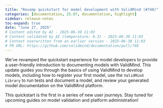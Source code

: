 ```yaml
---
title: "Revamp quickstart for model development with ValidMind (#748)"
categories: [documentation, 25.07, documentation, highlight]
sidebar: release-notes
toc-expand: true
date: "June 27, 2025"
# Content edited by AI - 2025-06-30 11:03
# Content validated by AI (temperature: 0.3) - 2025-06-30 11:03
# Content overwritten from an earlier version - 2025-06-30 11:03
# PR URL: https://github.com/validmind/documentation/pull/748
---
```


We've revamped the quickstart experience for model developers to provide a user-friendly introduction to documenting models with ValidMind. This update guides you through the basics of using ValidMind to develop models, including how to register your first model, use the `ValidMind Library` to run tests and document a model, and review your generated model documentation on the ValidMind platform.

This quickstart is the first in a series of new user journeys. Stay tuned for upcoming guides on model validation and platform administration!

<!--- DEBUG INFORMATION
INITIAL QUALITY ASSESSMENT:
ASSESSMENT:
The main issues identified in the content are duplication between the PR summary and external notes, and the presence of verbose language. The external notes provide a more detailed and user-focused explanation of the changes, which should be prioritized. There is no presence of Markdown headings or internal content references that need removal.

PASS_1_INSTRUCTIONS:
- Remove any references to CI/CD workflows, GitHub Actions, build processes, deployment pipelines, or internal automation if present. None found in this content, so no changes needed here.

PASS_2_INSTRUCTIONS:
- Consolidate the PR summary and external notes by removing the PR summary, as the external notes provide a more comprehensive and user-focused description of the changes. 
- Ensure the external notes are the primary focus and opening statement, as they provide the necessary context and detail about the update.

PASS_3_INSTRUCTIONS:
- Simplify any verbose language in the external notes to ensure clarity and conciseness. For example, rephrase "aiming to present a more user-friendly introduction to using ValidMind for documenting models" to "to provide a user-friendly introduction to documenting models with ValidMind."
- Ensure all sentences are clear and end with periods.
- Convert any Markdown headings to bold text if present. No headings found, so no changes needed here.

TAILORED INSTRUCTIONS:
PASS_1: - Remove any references to CI/CD workflows, GitHub Actions, build processes, deployment pipelines, or internal automation if present. None found in this content, so no changes needed here.
PASS_2: - Consolidate the PR summary and external notes by removing the PR summary, as the external notes provide a more comprehensive and user-focused description of the changes. 
- Ensure the external notes are the primary focus and opening statement, as they provide the necessary context and detail about the update.
PASS_3: - Simplify any verbose language in the external notes to ensure clarity and conciseness. For example, rephrase "aiming to present a more user-friendly introduction to using ValidMind for documenting models" to "to provide a user-friendly introduction to documenting models with ValidMind."
- Ensure all sentences are clear and end with periods.
- Convert any Markdown headings to bold text if present. No headings found, so no changes needed here.

FINAL QUALITY ASSESSMENT:
DETAILED ASSESSMENT:
STATUS: PASS  
ISSUE: None  
RECOMMENDATION: None

Loop 1: PASS
Issue: None
Recommendation: Content quality acceptable

VALIDATION SUMMARY
Content Type: initial_quality_assessment
Validation Status: PASSED
Attempts: 1
Validation Temperature: 0.3
Last Validation: 2025-06-30 11:01:09
Result: PASS: Tailored instructions generated and validated

VALIDATION SUMMARY 2
Content Type: notes (grouped_text)
Validation Status: PASSED
Attempts: 1
Validation Temperature: 0.2
Last Validation: 2025-06-30 11:01:13
Result: The edited content is clear and concise, maintaining the original intent while improving readability. It effectively communicates the updates to the quickstart experience and provides a brief overview of what users can expect. The changes made enhance the flow and clarity of the information without ...

VALIDATION SUMMARY 3
Content Type: notes (deduplicated_text)
Validation Status: PASSED
Attempts: 1
Validation Temperature: 0.2
Last Validation: 2025-06-30 11:01:18
Result: The edited content is clear and maintains the original intent and information. The change from "quickstart guides" to "update guides" is minor and does not affect the overall understanding or quality of the release notes. Therefore, the edited content passes the quality check.

VALIDATION SUMMARY 4
Content Type: notes (edited_text)
Validation Status: PASSED
Attempts: 1
Validation Temperature: 0.2
Last Validation: 2025-06-30 11:01:21
Result: The edited content is clear and effectively communicates the updates to the quickstart experience. The changes made are minor and do not introduce any serious issues. The content remains informative and maintains its purpose. Therefore, the edited content passes the quality check.

VALIDATION SUMMARY 5
Content Type: initial_quality_assessment
Validation Status: PASSED
Attempts: 1
Validation Temperature: 0.3
Last Validation: 2025-06-30 11:01:09
Result: PASS: Tailored instructions generated and validated

VALIDATION SUMMARY 6
Content Type: notes (grouped_text)
Validation Status: PASSED
Attempts: 1
Validation Temperature: 0.2
Last Validation: 2025-06-30 11:01:13
Result: The edited content is clear and concise, maintaining the original intent while improving readability. It effectively communicates the updates to the quickstart experience and provides a brief overview of what users can expect. The changes made enhance the flow and clarity of the information without ...

VALIDATION SUMMARY 7
Content Type: notes (deduplicated_text)
Validation Status: PASSED
Attempts: 1
Validation Temperature: 0.2
Last Validation: 2025-06-30 11:01:18
Result: The edited content is clear and maintains the original intent and information. The change from "quickstart guides" to "update guides" is minor and does not affect the overall understanding or quality of the release notes. Therefore, the edited content passes the quality check.

VALIDATION SUMMARY 8
Content Type: notes (edited_text)
Validation Status: PASSED
Attempts: 1
Validation Temperature: 0.2
Last Validation: 2025-06-30 11:01:21
Result: The edited content is clear and effectively communicates the updates to the quickstart experience. The changes made are minor and do not introduce any serious issues. The content remains informative and maintains its purpose. Therefore, the edited content passes the quality check.

VALIDATION SUMMARY 9
Content Type: title
Validation Status: PASSED
Attempts: 1
Validation Temperature: 0.2
Last Validation: 2025-06-30 11:01:25
Result: The edited content "Revamp quickstart for model development with ValidMind" is clear and concise. It effectively conveys the purpose of the update, which is to enhance the quickstart guide for model development using ValidMind. There are no serious issues present, so this content passes the quality ...
--->
